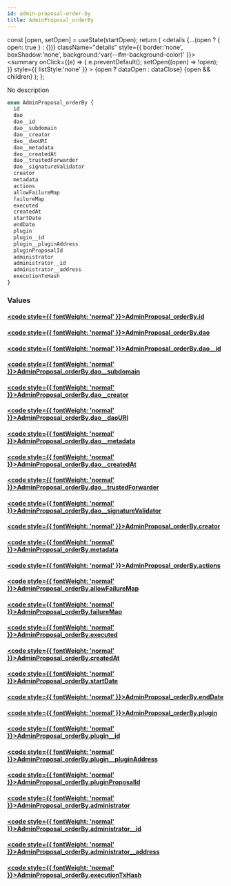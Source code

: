 ```yaml
---
id: admin-proposal-order-by
title: AdminProposal_orderBy
---
```









  const [open, setOpen] = useState(startOpen);
  return (
    <details {...(open ? { open: true } : {})} className="details" style={{ border:'none', boxShadow:'none', background:'var(--ifm-background-color)' }}>
      <summary
        onClick={(e) => {
          e.preventDefault();
          setOpen((open) => !open);
        }}
        style={{ listStyle:'none' }}
      >
      {open ? dataOpen : dataClose}
      </summary>
      {open && children}
    </details>
  );
};








No description


```graphql
enum AdminProposal_orderBy {
  id
  dao
  dao__id
  dao__subdomain
  dao__creator
  dao__daoURI
  dao__metadata
  dao__createdAt
  dao__trustedForwarder
  dao__signatureValidator
  creator
  metadata
  actions
  allowFailureMap
  failureMap
  executed
  createdAt
  startDate
  endDate
  plugin
  plugin__id
  plugin__pluginAddress
  pluginProposalId
  administrator
  administrator__id
  administrator__address
  executionTxHash
}
```




### Values

#### [<code style={{ fontWeight: 'normal' }}>AdminProposal_orderBy.<b>id</b></code>](#)  
> 
> 
> 
> 

#### [<code style={{ fontWeight: 'normal' }}>AdminProposal_orderBy.<b>dao</b></code>](#)  
> 
> 
> 
> 

#### [<code style={{ fontWeight: 'normal' }}>AdminProposal_orderBy.<b>dao__id</b></code>](#)  
> 
> 
> 
> 

#### [<code style={{ fontWeight: 'normal' }}>AdminProposal_orderBy.<b>dao__subdomain</b></code>](#)  
> 
> 
> 
> 

#### [<code style={{ fontWeight: 'normal' }}>AdminProposal_orderBy.<b>dao__creator</b></code>](#)  
> 
> 
> 
> 

#### [<code style={{ fontWeight: 'normal' }}>AdminProposal_orderBy.<b>dao__daoURI</b></code>](#)  
> 
> 
> 
> 

#### [<code style={{ fontWeight: 'normal' }}>AdminProposal_orderBy.<b>dao__metadata</b></code>](#)  
> 
> 
> 
> 

#### [<code style={{ fontWeight: 'normal' }}>AdminProposal_orderBy.<b>dao__createdAt</b></code>](#)  
> 
> 
> 
> 

#### [<code style={{ fontWeight: 'normal' }}>AdminProposal_orderBy.<b>dao__trustedForwarder</b></code>](#)  
> 
> 
> 
> 

#### [<code style={{ fontWeight: 'normal' }}>AdminProposal_orderBy.<b>dao__signatureValidator</b></code>](#)  
> 
> 
> 
> 

#### [<code style={{ fontWeight: 'normal' }}>AdminProposal_orderBy.<b>creator</b></code>](#)  
> 
> 
> 
> 

#### [<code style={{ fontWeight: 'normal' }}>AdminProposal_orderBy.<b>metadata</b></code>](#)  
> 
> 
> 
> 

#### [<code style={{ fontWeight: 'normal' }}>AdminProposal_orderBy.<b>actions</b></code>](#)  
> 
> 
> 
> 

#### [<code style={{ fontWeight: 'normal' }}>AdminProposal_orderBy.<b>allowFailureMap</b></code>](#)  
> 
> 
> 
> 

#### [<code style={{ fontWeight: 'normal' }}>AdminProposal_orderBy.<b>failureMap</b></code>](#)  
> 
> 
> 
> 

#### [<code style={{ fontWeight: 'normal' }}>AdminProposal_orderBy.<b>executed</b></code>](#)  
> 
> 
> 
> 

#### [<code style={{ fontWeight: 'normal' }}>AdminProposal_orderBy.<b>createdAt</b></code>](#)  
> 
> 
> 
> 

#### [<code style={{ fontWeight: 'normal' }}>AdminProposal_orderBy.<b>startDate</b></code>](#)  
> 
> 
> 
> 

#### [<code style={{ fontWeight: 'normal' }}>AdminProposal_orderBy.<b>endDate</b></code>](#)  
> 
> 
> 
> 

#### [<code style={{ fontWeight: 'normal' }}>AdminProposal_orderBy.<b>plugin</b></code>](#)  
> 
> 
> 
> 

#### [<code style={{ fontWeight: 'normal' }}>AdminProposal_orderBy.<b>plugin__id</b></code>](#)  
> 
> 
> 
> 

#### [<code style={{ fontWeight: 'normal' }}>AdminProposal_orderBy.<b>plugin__pluginAddress</b></code>](#)  
> 
> 
> 
> 

#### [<code style={{ fontWeight: 'normal' }}>AdminProposal_orderBy.<b>pluginProposalId</b></code>](#)  
> 
> 
> 
> 

#### [<code style={{ fontWeight: 'normal' }}>AdminProposal_orderBy.<b>administrator</b></code>](#)  
> 
> 
> 
> 

#### [<code style={{ fontWeight: 'normal' }}>AdminProposal_orderBy.<b>administrator__id</b></code>](#)  
> 
> 
> 
> 

#### [<code style={{ fontWeight: 'normal' }}>AdminProposal_orderBy.<b>administrator__address</b></code>](#)  
> 
> 
> 
> 

#### [<code style={{ fontWeight: 'normal' }}>AdminProposal_orderBy.<b>executionTxHash</b></code>](#)  
> 
> 
> 
> 





